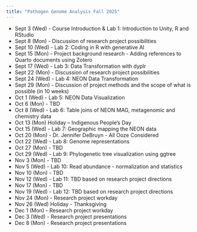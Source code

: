 ```yaml
---
title: "Pathogen Genome Analysis Fall 2025"
---
```


* Sept 3 (Wed) - Course Introduction & Lab 1: Introduction to Unity, R and RStudio
* Sept 8 (Mon) - Discussion of research project possibilities 
* Sept 10 (Wed) - Lab 2: Coding in R with generative AI
* Sept 15 (Mon) - Project background research - Adding references to Quarto documents using Zotero
* Sept 17 (Wed) - Lab 3: Data Transformation with dyplr 
* Sept 22 (Mon) - Discussion of research project possibilities 
* Sept 24 (Wed) - Lab 4: NEON Data Transformation
* Sept 29 (Mon) - Discussion of project methods and the scope of what is possible (in 10 weeks)
* Oct 1 (Wed) - Lab 5: NEON Data Visualization
* Oct 6 (Mon) - TBD
* Oct 8 (Wed) - Lab 6: Table joins of NEON MAG, metagenomic and chemistry data
* Oct 13 (Mon) Holiday – Indigenous People’s Day
* Oct 15 (Wed) - Lab 7: Geographic mapping the NEON data
* Oct 20 (Mon) - Dr. Jennifer DeBruyn - All Ooze Considered
* Oct 22 (Wed) - Lab 8: Genome representations
* Oct 27 (Mon) - TBD
* Oct 29 (Wed) - Lab 9: Phylogenetic tree visualization using ggtree
* Nov 3 (Mon) - TBD
* Nov 5 (Wed) - Lab 10: Read abundance - normalization and statistics
* Nov 10 (Mon) - TBD
* Nov 12 (Wed) - Lab 11: TBD based on research project directions
* Nov 17 (Mon) - TBD
* Nov 19 (Wed) - Lab 12: TBD based on research project directions
* Nov 24 (Mon) - Research project workday
* Nov 26 (Wed) Holiday - Thanksgiving
* Dec 1 (Mon) - Research project workday
* Dec 3 (Wed) - Research project presentations
* Dec 8 (Mon) - Research project presentations